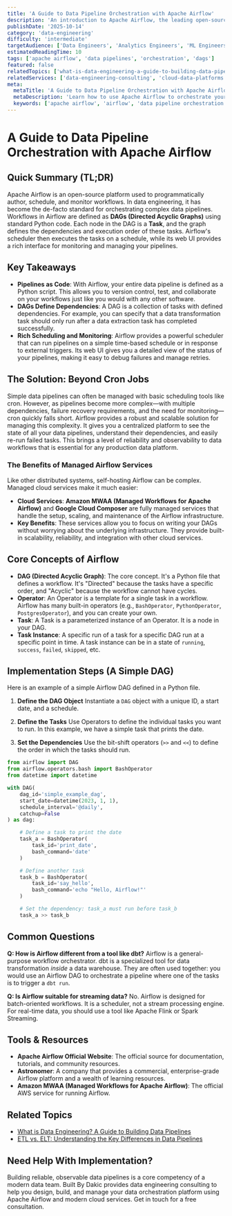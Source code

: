 ```yaml
---
title: 'A Guide to Data Pipeline Orchestration with Apache Airflow'
description: 'An introduction to Apache Airflow, the leading open-source platform for programmatically authoring, scheduling, and monitoring data pipelines and workflows.'
publishDate: '2025-10-14'
category: 'data-engineering'
difficulty: 'intermediate'
targetAudience: ['Data Engineers', 'Analytics Engineers', 'ML Engineers']
estimatedReadingTime: 10
tags: ['apache airflow', 'data pipelines', 'orchestration', 'dags']
featured: false
relatedTopics: ['what-is-data-engineering-a-guide-to-building-data-pipelines', 'etl-vs-elt-in-data-pipelines']
relatedServices: ['data-engineering-consulting', 'cloud-data-platforms']
meta:
  metaTitle: 'A Guide to Data Pipeline Orchestration with Apache Airflow'
  metaDescription: 'Learn how to use Apache Airflow to orchestrate your data pipelines. This guide explains the core concepts of Airflow, including DAGs, Operators, and Tasks.'
  keywords: ['apache airflow', 'airflow', 'data pipeline orchestration', 'dag']
---
```


# A Guide to Data Pipeline Orchestration with Apache Airflow

## Quick Summary (TL;DR)

Apache Airflow is an open-source platform used to programmatically author, schedule, and monitor workflows. In data engineering, it has become the de-facto standard for orchestrating complex data pipelines. Workflows in Airflow are defined as **DAGs (Directed Acyclic Graphs)** using standard Python code. Each node in the DAG is a **Task**, and the graph defines the dependencies and execution order of these tasks. Airflow's scheduler then executes the tasks on a schedule, while its web UI provides a rich interface for monitoring and managing your pipelines.

## Key Takeaways

- **Pipelines as Code**: With Airflow, your entire data pipeline is defined as a Python script. This allows you to version control, test, and collaborate on your workflows just like you would with any other software.
- **DAGs Define Dependencies**: A DAG is a collection of tasks with defined dependencies. For example, you can specify that a data transformation task should only run after a data extraction task has completed successfully.
- **Rich Scheduling and Monitoring**: Airflow provides a powerful scheduler that can run pipelines on a simple time-based schedule or in response to external triggers. Its web UI gives you a detailed view of the status of your pipelines, making it easy to debug failures and manage retries.

## The Solution: Beyond Cron Jobs

Simple data pipelines can often be managed with basic scheduling tools like cron. However, as pipelines become more complex—with multiple dependencies, failure recovery requirements, and the need for monitoring—cron quickly falls short. Airflow provides a robust and scalable solution for managing this complexity. It gives you a centralized platform to see the state of all your data pipelines, understand their dependencies, and easily re-run failed tasks. This brings a level of reliability and observability to data workflows that is essential for any production data platform.

### The Benefits of Managed Airflow Services

Like other distributed systems, self-hosting Airflow can be complex. Managed cloud services make it much easier:

- **Cloud Services**: **Amazon MWAA (Managed Workflows for Apache Airflow)** and **Google Cloud Composer** are fully managed services that handle the setup, scaling, and maintenance of the Airflow infrastructure.
- **Key Benefits**: These services allow you to focus on writing your DAGs without worrying about the underlying infrastructure. They provide built-in scalability, reliability, and integration with other cloud services.

## Core Concepts of Airflow

- **DAG (Directed Acyclic Graph)**: The core concept. It's a Python file that defines a workflow. It's "Directed" because the tasks have a specific order, and "Acyclic" because the workflow cannot have cycles.
- **Operator**: An Operator is a template for a single task in a workflow. Airflow has many built-in operators (e.g., `BashOperator`, `PythonOperator`, `PostgresOperator`), and you can create your own.
- **Task**: A Task is a parameterized instance of an Operator. It is a node in your DAG.
- **Task Instance**: A specific run of a task for a specific DAG run at a specific point in time. A task instance can be in a state of `running`, `success`, `failed`, `skipped`, etc.

## Implementation Steps (A Simple DAG)

Here is an example of a simple Airflow DAG defined in a Python file.

1.  **Define the DAG Object**
    Instantiate a `DAG` object with a unique ID, a start date, and a schedule.

2.  **Define the Tasks**
    Use Operators to define the individual tasks you want to run. In this example, we have a simple task that prints the date.

3.  **Set the Dependencies**
    Use the bit-shift operators (`>>` and `<<`) to define the order in which the tasks should run.

```python
from airflow import DAG
from airflow.operators.bash import BashOperator
from datetime import datetime

with DAG(
    dag_id='simple_example_dag',
    start_date=datetime(2023, 1, 1),
    schedule_interval='@daily',
    catchup=False
) as dag:

    # Define a task to print the date
    task_a = BashOperator(
        task_id='print_date',
        bash_command='date'
    )

    # Define another task
    task_b = BashOperator(
        task_id='say_hello',
        bash_command='echo "Hello, Airflow!"'
    )

    # Set the dependency: task_a must run before task_b
    task_a >> task_b
```

## Common Questions

**Q: How is Airflow different from a tool like dbt?**
Airflow is a general-purpose workflow orchestrator. dbt is a specialized tool for data transformation _inside_ a data warehouse. They are often used together: you would use an Airflow DAG to orchestrate a pipeline where one of the tasks is to trigger a `dbt run`.

**Q: Is Airflow suitable for streaming data?**
No. Airflow is designed for batch-oriented workflows. It is a scheduler, not a stream processing engine. For real-time data, you should use a tool like Apache Flink or Spark Streaming.

## Tools & Resources

- **Apache Airflow Official Website**: The official source for documentation, tutorials, and community resources.
- **Astronomer**: A company that provides a commercial, enterprise-grade Airflow platform and a wealth of learning resources.
- **Amazon MWAA (Managed Workflows for Apache Airflow)**: The official AWS service for running Airflow.

## Related Topics

- [What is Data Engineering? A Guide to Building Data Pipelines](/category/data-engineering/what-is-data-engineering-a-guide-to-building-data-pipelines)
- [ETL vs. ELT: Understanding the Key Differences in Data Pipelines](/category/data-engineering/etl-vs-elt-in-data-pipelines)

## Need Help With Implementation?

Building reliable, observable data pipelines is a core competency of a modern data team. Built By Dakic provides data engineering consulting to help you design, build, and manage your data orchestration platform using Apache Airflow and modern cloud services. Get in touch for a free consultation.
